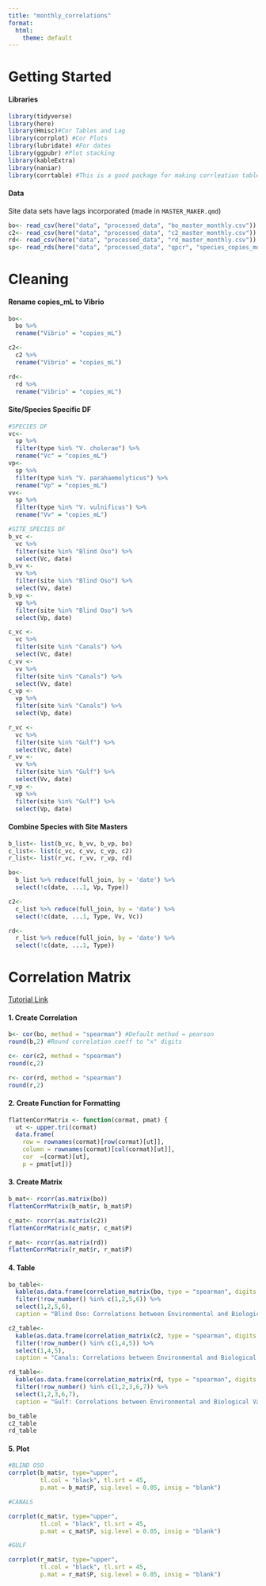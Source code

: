```yaml
---
title: "monthly_correlations"
format:
  html:
    theme: default
---
```


# Getting Started

#### Libraries

```r
library(tidyverse)
library(here)
library(Hmisc)#Cor Tables and Lag
library(corrplot) #Cor Plots
library(lubridate) #For dates
library(ggpubr) #Plot stacking
library(kableExtra)
library(naniar)
library(corrtable) #This is a good package for making corrleation tables as opposed to matrices
```

#### Data

Site data sets have lags incorporated (made in `MASTER_MAKER.qmd`)

```r
bo<- read_csv(here("data", "processed_data", "bo_master_monthly.csv"))
c2<- read_csv(here("data", "processed_data", "c2_master_monthly.csv"))
rd<- read_csv(here("data", "processed_data", "rd_master_monthly.csv"))
sp<- read_rds(here("data", "processed_data", "qpcr", "species_copies_monthly.rds")) #species specific copiesv
```

# Cleaning

#### Rename copies_mL to Vibrio

```r
bo<- 
  bo %>%
  rename("Vibrio" = "copies_mL")

c2<- 
  c2 %>%
  rename("Vibrio" = "copies_mL")

rd<- 
  rd %>%
  rename("Vibrio" = "copies_mL")
```

#### Site/Species Specific DF

```r
#SPECIES DF
vc<-
  sp %>%
  filter(type %in% "V. cholerae") %>%
  rename("Vc" = "copies_mL")
vp<-
  sp %>%
  filter(type %in% "V. parahaemolyticus") %>%
  rename("Vp" = "copies_mL")
vv<-
  sp %>%
  filter(type %in% "V. vulnificus") %>%
  rename("Vv" = "copies_mL")

#SITE_SPECIES DF
b_vc <- 
  vc %>%
  filter(site %in% "Blind Oso") %>% 
  select(Vc, date)
b_vv <- 
  vv %>%
  filter(site %in% "Blind Oso") %>%
  select(Vv, date)
b_vp <- 
  vp %>%
  filter(site %in% "Blind Oso") %>%
  select(Vp, date)

c_vc <- 
  vc %>%
  filter(site %in% "Canals") %>% 
  select(Vc, date)
c_vv <- 
  vv %>%
  filter(site %in% "Canals") %>%
  select(Vv, date)
c_vp <- 
  vp %>%
  filter(site %in% "Canals") %>%
  select(Vp, date)

r_vc <- 
  vc %>%
  filter(site %in% "Gulf") %>% 
  select(Vc, date)
r_vv <- 
  vv %>%
  filter(site %in% "Gulf") %>%
  select(Vv, date)
r_vp <- 
  vp %>%
  filter(site %in% "Gulf") %>%
  select(Vp, date)
```

#### Combine Species with Site Masters

```r
b_list<- list(b_vc, b_vv, b_vp, bo)
c_list<- list(c_vc, c_vv, c_vp, c2)
r_list<- list(r_vc, r_vv, r_vp, rd)

bo<- 
  b_list %>% reduce(full_join, by = 'date') %>%
  select(!c(date, ...1, Vp, Type))

c2<- 
  c_list %>% reduce(full_join, by = 'date') %>%
  select(!c(date, ...1, Type, Vv, Vc))

rd<- 
  r_list %>% reduce(full_join, by = 'date') %>%
  select(!c(date, ...1, Type))
```

# Correlation Matrix

[Tutorial Link](http://www.sthda.com/english/wiki/correlation-matrix-a-quick-start-guide-to-analyze-format-and-visualize-a-correlation-matrix-using-r-software)

#### 1. Create Correlation

```r
b<- cor(bo, method = "spearman") #Default method = pearson
round(b,2) #Round correlation coeff to "x" digits 

c<- cor(c2, method = "spearman")
round(c,2)

r<- cor(rd, method = "spearman")
round(r,2)
```

#### 2. Create Function for Formatting

```r
flattenCorrMatrix <- function(cormat, pmat) {
  ut <- upper.tri(cormat)
  data.frame(
    row = rownames(cormat)[row(cormat)[ut]],
    column = rownames(cormat)[col(cormat)[ut]],
    cor  =(cormat)[ut],
    p = pmat[ut])}
```

#### 3. Create Matrix

```r
b_mat<- rcorr(as.matrix(bo))
flattenCorrMatrix(b_mat$r, b_mat$P)

c_mat<- rcorr(as.matrix(c2))
flattenCorrMatrix(c_mat$r, c_mat$P)

r_mat<- rcorr(as.matrix(rd))
flattenCorrMatrix(r_mat$r, r_mat$P)
```

#### 4. Table

```r
bo_table<-
  kable(as.data.frame(correlation_matrix(bo, type = "spearman", digits = 2)) %>%
  filter(!row_number() %in% c(1,2,5,6)) %>%
  select(1,2,5,6), 
  caption = "Blind Oso: Correlations between Environmental and Biological Variables using Spearman's Rank correlations")

c2_table<-
  kable(as.data.frame(correlation_matrix(c2, type = "spearman", digits = 2)) %>%
  filter(!row_number() %in% c(1,4,5)) %>%
  select(1,4,5), 
  caption = "Canals: Correlations between Environmental and Biological Variables using Spearman's Rank correlations")

rd_table<-
  kable(as.data.frame(correlation_matrix(rd, type = "spearman", digits = 2)) %>%
  filter(!row_number() %in% c(1,2,3,6,7)) %>%
  select(1,2,3,6,7), 
  caption = "Gulf: Correlations between Environmental and Biological Variables using Spearman's Rank correlations")

bo_table
c2_table
rd_table
```

#### 5. Plot

```r
#BLIND OSO
corrplot(b_mat$r, type="upper", 
         tl.col = "black", tl.srt = 45,
         p.mat = b_mat$P, sig.level = 0.05, insig = "blank")

#CANALS

corrplot(c_mat$r, type="upper", 
         tl.col = "black", tl.srt = 45,
         p.mat = c_mat$P, sig.level = 0.05, insig = "blank")

#GULF

corrplot(r_mat$r, type="upper", 
         tl.col = "black", tl.srt = 45,
         p.mat = r_mat$P, sig.level = 0.05, insig = "blank")
```

#### 
